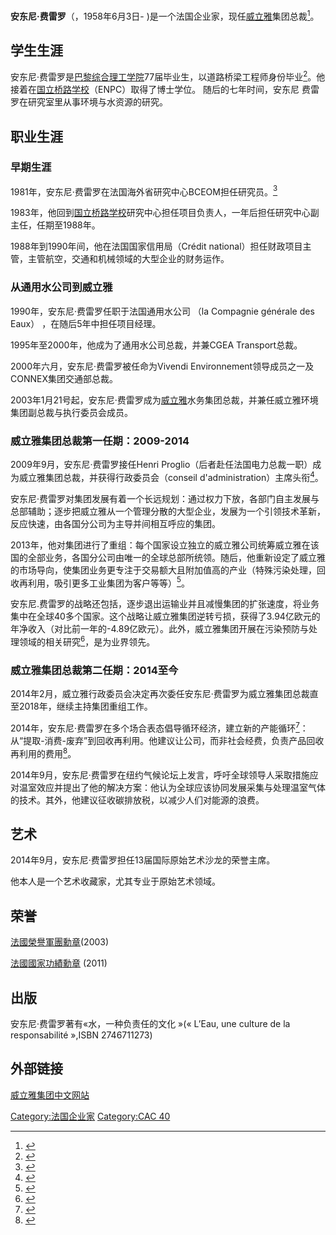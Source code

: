 
{{Infobox person
| name        = 安东尼·费雷罗
| 英文名       = Antoine Frérot
| image       = Antoine Frérot - Janvier 2012.jpg
| image_size  = 200px
| caption     = 安东尼·费雷罗（2012年）
| 國籍         = {{FRA}}
| birth_date  = {{birth date and age|1958|6|3}}
| birth_place = {{FRA}}[[塞纳-马恩省|塞纳-马恩省]][[法兰西岛|法兰西岛]]
| death_date  =
| death_place =
| occupation  = [[威立雅|威立雅]][[总裁|总裁]]<br />
| alma_mater  = [[巴黎综合理工学院|巴黎综合理工学院]] 


}}

'''安东尼·费雷罗'''（{{lang-fr|Antoine Frérot}}，1958年6月3日- )是一个法国企业家，现任[[威立雅|威立雅]]集团总裁<ref>{{Cite web |url=http://fr.reuters.com/article/idFRLL16923320091021 |title=存档副本 |accessdate=2015-06-17 |archive-date=2015-04-02 |archive-url=https://web.archive.org/web/20150402134628/http://fr.reuters.com/article/idFRLL16923320091021 |dead-url=yes }}</ref>。

== 学生生涯 ==
安东尼·费雷罗是[[巴黎综合理工学院|巴黎综合理工学院]]77届毕业生，以道路桥梁工程师身份毕业<ref>{{Cite web |url=http://www.lesechos.fr/03/06/2014/LesEchos/21700-152-ECH_antoine-frerot.htm |title=存档副本 |access-date=2015-06-17 |archive-url=https://web.archive.org/web/20150705114943/http://www.lesechos.fr/03/06/2014/LesEchos/21700-152-ECH_antoine-frerot.htm |archive-date=2015-07-05 |dead-url=yes }}</ref>。他接着在[[国立桥路学校|国立桥路学校]]（ENPC）取得了博士学位。
随后的七年时间，安东尼 费雷罗在研究室里从事环境与水资源的研究。
<br/>

== 职业生涯 ==

=== 早期生涯 ===
1981年，安东尼·费雷罗在法国海外省研究中心BCEOM担任研究员。<ref>{{Cite web |url=http://www.bloomberg.com/research/stocks/people/person.asp?personId=1550921&ticker=VIE:FP |title=存档副本 |accessdate=2015-06-11 |archive-date=2015-05-25 |archive-url=https://web.archive.org/web/20150525152148/http://www.bloomberg.com/research/stocks/people/person.asp?personId=1550921&ticker=VIE:FP |dead-url=no }}</ref>

1983年，他回到[[国立桥路学校|国立桥路学校]]研究中心担任项目负责人，一年后担任研究中心副主任，任期至1988年。

1988年到1990年间，他在法国国家信用局（Crédit national）担任财政项目主管，主管航空，交通和机械领域的大型企业的财务运作。

=== 从通用水公司到威立雅 ===

1990年，安东尼·费雷罗任职于法国通用水公司 （la Compagnie générale des Eaux） ，在随后5年中担任项目经理。

1995年至2000年，他成为了通用水公司总裁，并兼CGEA Transport总裁。

2000年六月，安东尼·费雷罗被任命为Vivendi Environnement领导成员之一及CONNEX集团交通部总裁。

2003年1月21号起，安东尼·费雷罗成为[[威立雅|威立雅]]水务集团总裁，并兼任威立雅环境集团副总裁与执行委员会成员。

=== 威立雅集团总裁第一任期：2009-2014 ===

2009年9月，安东尼·费雷罗接任Henri Proglio（后者赴任法国电力总裁一职）成为威立雅集团总裁，并获得行政委员会（conseil d'administration）主席头衔<ref>{{cite web |url=http://www.challenges.fr/entreprise/20120419.CHA5540/comment-antoine-frerot-s-est-impose-chez-veolia.html |title=存档副本 |accessdate=2015年4月7日 |deadurl=yes |archiveurl=https://web.archive.org/web/20150402091947/http://www.challenges.fr/entreprise/20120419.CHA5540/comment-antoine-frerot-s-est-impose-chez-veolia.html |archivedate=2015年4月2日 |df= }}</ref>。

安东尼·费雷罗对集团发展有着一个长远规划：通过权力下放，各部门自主发展与总部辅助；逐步把威立雅从一个管理分散的大型企业，发展为一个引领技术革新，反应快速，由各国分公司为主导并间相互呼应的集团。

2013年，他对集团进行了重组：每个国家设立独立的威立雅公司统筹威立雅在该国的全部业务，各国分公司由唯一的全球总部所统领。随后，他重新设定了威立雅的市场导向，使集团业务更专注于交易额大且附加值高的产业（特殊污染处理，回收再利用，吸引更多工业集团为客户等等）<ref>{{Cite web |url=http://www.boursorama.com/actualites/la-strategie-de-transformation-de-veolia-antoine-frerot-dans-integrale-bourse-d43a58de1284161c8577bcb4bb49d027 |title=存档副本 |accessdate=2015-06-17 |archive-date=2015-07-06 |archive-url=https://web.archive.org/web/20150706175613/http://www.boursorama.com/actualites/la-strategie-de-transformation-de-veolia-antoine-frerot-dans-integrale-bourse-d43a58de1284161c8577bcb4bb49d027 |dead-url=yes }}</ref>。

安东尼.费雷罗的战略还包括，逐步退出运输业并且减慢集团的扩张速度，将业务集中在全球40多个国家。这个战略让威立雅集团逆转亏损，获得了3.94亿欧元的年净收入（对比前一年的-4.89亿欧元）。此外，威立雅集团开展在污染预防与处理领域的相关研究<ref>{{Cite web |url=http://www.usinenouvelle.com/article/entretien-avec-antoine-frerot-le-pdg-de-veolia-environnement-sur-dalkia-la-justice-doit-debouter-edf.N187839 |title=存档副本 |accessdate=2015-06-17 |archive-date=2015-05-28 |archive-url=https://web.archive.org/web/20150528082748/http://www.usinenouvelle.com/article/entretien-avec-antoine-frerot-le-pdg-de-veolia-environnement-sur-dalkia-la-justice-doit-debouter-edf.N187839 |dead-url=no }}</ref>，是为业界领先。

=== 威立雅集团总裁第二任期：2014至今 ===

2014年2月，威立雅行政委员会决定再次委任安东尼·费雷罗为威立雅集团总裁直至2018年，继续主持集团重组工作。

2014年，安东尼·费雷罗在多个场合表态倡导循环经济，建立新的产能循环<ref>{{cite web |url=http://www.challenges.fr/entreprise/20140701.CHA5633/economie-circulaire-pourquoi-nos-poubelles-sont-une-mine-d-or.html |title=存档副本 |accessdate=2015年6月17日 |deadurl=yes |archiveurl=https://web.archive.org/web/20150404015301/http://www.challenges.fr/entreprise/20140701.CHA5633/economie-circulaire-pourquoi-nos-poubelles-sont-une-mine-d-or.html |archivedate=2015年4月4日 |df= }}</ref>：从“提取-消费-废弃”到回收再利用。他建议让公司，而非社会经费，负责产品回收再利用的费用<ref>{{Cite web |url=http://www.veolia.com/fr/groupe/medias/actualites/veolia-s-associe-au-projet-mainstream-pour-developper-l-economie-circulaire |title=存档副本 |accessdate=2015-06-17 |archive-date=2015-04-02 |archive-url=https://web.archive.org/web/20150402162252/http://www.veolia.com/fr/groupe/medias/actualites/veolia-s-associe-au-projet-mainstream-pour-developper-l-economie-circulaire |dead-url=no }}</ref>。

2014年9月，安东尼·费雷罗在纽约气候论坛上发言，呼吁全球领导人采取措施应对温室效应并提出了他的解决方案：他认为全球应该协同发展采集与处理温室气体的技术。其外，他建议征收碳排放税，以减少人们对能源的浪费。

== 艺术 ==

2014年9月，安东尼·费雷罗担任13届国际原始艺术沙龙的荣誉主席。

他本人是一个艺术收藏家，尤其专业于原始艺术领域。

== 荣誉 ==

[[法國榮譽軍團勳章|法國榮譽軍團勳章]](2003)

[[法國國家功績勳章|法國國家功績勳章]] (2011)

== 出版 ==
安东尼·费雷罗著有«水，一种负责任的文化 »(« L’Eau, une culture de la responsabilité »,ISBN 2746711273)

== 外部链接 ==
[http://www.veolia.cn/zh 威立雅集团中文网站]{{Wayback|url=http://www.veolia.cn/zh |date=20150617041055 }} 

[[Category:法国企业家|Category:法国企业家]]
[[Category:CAC_40|Category:CAC 40]]